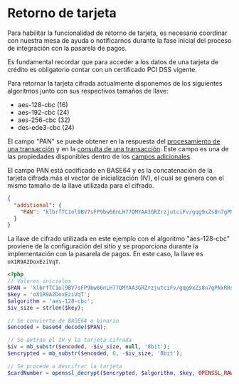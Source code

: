 # Retorno de tarjeta

Para habilitar la funcionalidad de retorno de tarjeta, es necesario coordinar con nuestra mesa de ayuda o notificarnos durante la fase inicial del proceso de integración con la pasarela de pagos.

<Note type="warning"> Es fundamental recordar que para acceder a los datos de una tarjeta de crédito es obligatorio contar con un certificado PCI DSS vigente. </Note>

Para retornar la tarjeta cifrada actualmente disponemos de los siguientes algoritmos junto con sus respectivos tamaños de llave:

* aes-128-cbc (16)
* aes-192-cbc (24)
* aes-256-cbc (32)
* des-ede3-cbc (24)

<Note>El campo "PAN" se puede obtener en la respuesta del [procesamiento de una transacción](/gateway/api/reference/transaction) y en la [consulta de una transacción](/gateway/api/reference/transaction#query-request). Este campo es una de las propiedades disponibles dentro de los [campos adicionales](/gateway/additional-data).</Note>

El campo PAN está codificado en BASE64 y es la concatenación de la tarjeta cifrada más el vector de inicialización (IV), el cual se genera con el mismo tamaño de la llave utilizada para el cifrado.

```json {{ title: 'Respuesta del servicio' }}
{
  "additional": {
    "PAN": "klbrfTC1ol9BV7sFP9bw66nLH77QMYAA3GRZrzjutciFv/gqg9xZs8n7gPNxRRsl"
  }
}
```

La llave de cifrado utilizada en este ejemplo con el algoritmo "aes-128-cbc" proviene de la configuración del sitio y se proporciona durante la implementación con la pasarela de pagos.
En este caso, la llave es `oX1R9A2DoxEziVqT`.

```php {{ title: 'Retorno de tarjeta' }}
<?php
// Valores iniciales
$PAN = 'klbrfTC1ol9BV7sFP9bw66nLH77QMYAA3GRZrzjutciFv/gqg9xZs8n7gPNxRRsl';
$key = 'oX1R9A2DoxEziVqT';
$algorithm = 'aes-128-cbc';
$iv_size = strlen($key);

// Se convierte de BASE64 a binario
$encoded = base64_decode($PAN);

// Se extrae el IV y la tarjeta cifrada
$iv = mb_substr($encoded, -$iv_size, null, '8bit');
$encrypted = mb_substr($encoded, 0, -$iv_size, '8bit');

// Se procede a descifrar la tarjeta
$cardNumber = openssl_decrypt($encrypted, $algorithm, $key, OPENSSL_RAW_DATA, $iv);
```